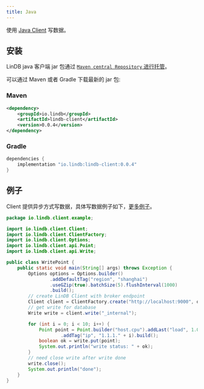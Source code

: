 ```yaml
---
title: Java
---
```


使用 [Java Client](https://github.com/lindb/client_java) 写数据。

## 安装

LinDB java 客户端 jar 包通过 [`Maven central Repository` 进行托管](https://mvnrepository.com/artifact/io.lindb/lindb-client)。

可以通过 Maven 或者 Gradle 下载最新的 jar 包:

### Maven

```xml
<dependency>
    <groupId>io.lindb</groupId>
    <artifactId>lindb-client</artifactId>
    <version>0.0.4</version>
</dependency>
```

### Gradle

```groovy
dependencies {
    implementation "io.lindb:lindb-client:0.0.4"
}
```

## 例子

Client 提供异步方式写数据，具体写数据例子如下，[更多例子](https://github.com/lindb/client_java/tree/main/src/test/java/io/lindb/client/example)。

```java
package io.lindb.client.example;

import io.lindb.client.Client;
import io.lindb.client.ClientFactory;
import io.lindb.client.Options;
import io.lindb.client.api.Point;
import io.lindb.client.api.Write;

public class WritePoint {
	public static void main(String[] args) throws Exception {
		Options options = Options.builder()
				.addDefaultTag("region", "shanghai")
				.useGZip(true).batchSize(5).flushInterval(1000)
				.build();
		// create LinDB Client with broker endpoint
		Client client = ClientFactory.create("http://localhost:9000", options);
		// get write for database
		Write write = client.write("_internal");

		for (int i = 0; i < 10; i++) {
			Point point = Point.builder("host.cpu").addLast("load", 1.0)
					.addTag("ip", "1.1.1." + i).build();
			boolean ok = write.put(point);
			System.out.println("write status: " + ok);
		}
		// need close write after write done
		write.close();
		System.out.println("done");
	}
}
```
